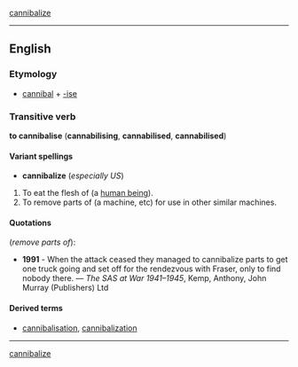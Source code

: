 {{synch}} [[cannibalize]]
----
==English==
===Etymology===
*[[cannibal]] + [[-ise]]

===Transitive verb===
'''to cannibalise''' ('''cannabilising''', '''cannabilised''', '''cannabilised''')

====Variant spellings====
*'''cannibalize''' (''especially US'')

#To eat the flesh of (a [[human being]]).
#To remove parts of (a machine, etc) for use in other similar machines.

====Quotations====
(''remove parts of''):
*'''1991''' - When the attack ceased they managed to cannibalize parts to get one truck going and set off for the rendezvous with Fraser, only to find nobody there. &mdash; ''The SAS at War 1941–1945'', Kemp, Anthony, John Murray (Publishers) Ltd

====Derived terms====
*[[cannibalisation]], [[cannibalization]]
----
{{synch}} [[cannibalize]]